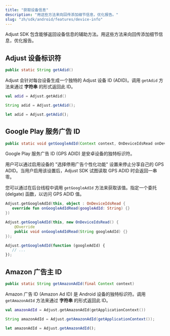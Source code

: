 ```yaml
---
title: "获取设备信息"
description: "用这些方法来向回传添加细节信息，优化报告。"
slug: "zh/sdk/android/features/device-info"
---
```


Adjust SDK 包含能够返回设备信息的辅助方法。用这些方法来向回传添加细节信息，优化报告。

## Adjust 设备标识符

```java
public static String getAdid()
```

Adjust 会针对每台设备生成一个独特的 Adjust 设备 ID \(ADID\)。调用 `getAdid` 方法来通过 **字符串** 的形式返回此 ID。

<Tabs>

<Tab title="Kotlin" sync="kotlin">

```kotlin
val adid = Adjust.getAdid()
```

</Tab>

<Tab title="Java" sync="java" >

```java
String adid = Adjust.getAdid();
```

</Tab>

<Tab title="Javascript" sync="js" >

```js
let adid = Adjust.getAdid();
```

</Tab>

</Tabs>

## Google Play 服务广告 ID

```java
public static void getGoogleAdId(Context context, OnDeviceIdsRead onDeviceIdRead)
```

Google Play 服务广告 ID \(GPS ADID\) 是安卓设备的独特标识符。

用户可以通过启用设备的 "选择停用广告个性化功能" 设置来停止分享自己的 GPS ADID。当用户启用该设置后，Adjust SDK 试图读取 GPS ADID 时会返回一串零。

您可以通过在后台线程中调用 `getGoogleAdId` 方法来获取该值。指定一个委托 \(delgate\) 函数，以访问 GPS ADID 值。

<Tabs>

<Tab title="Kotlin" sync="kotlin">

```kotlin
Adjust.getGoogleAdId(this, object : OnDeviceIdsRead {
   override fun onGoogleAdIdRead(googleAdId: String) {}
})
```

</Tab>

<Tab title="Java" sync="java" >

```java
Adjust.getGoogleAdId(this, new OnDeviceIdsRead() {
    @Override
    public void onGoogleAdIdRead(String googleAdId) {}
});
```

</Tab>

<Tab title="Javascript" sync="js" >

```js
Adjust.getGoogleAdId(function (googleAdId) {
   // ...
});
```

</Tab>

</Tabs>

## Amazon 广告主 ID

```java
public static String getAmazonAdId(final Context context)
```

Amazon 广告 ID \(Amazon Ad ID\) 是 Android 设备的独特标识符。调用 `getAmazonAdId` 方法来通过 **字符串** 的形式返回此 ID。

<Tabs>

<Tab title="Kotlin" sync="kotlin">

```kotlin
val amazonAdId = Adjust.getAmazonAdId(getApplicationContext())
```

</Tab>

<Tab title="Java" sync="java" >

```java
String amazonAdId = Adjust.getAmazonAdId(getApplicationContext());
```

</Tab>

<Tab title="Javascript" sync="js" >

```js
let amazonAdId = Adjust.getAmazonAdId();
```

</Tab>

</Tabs>
